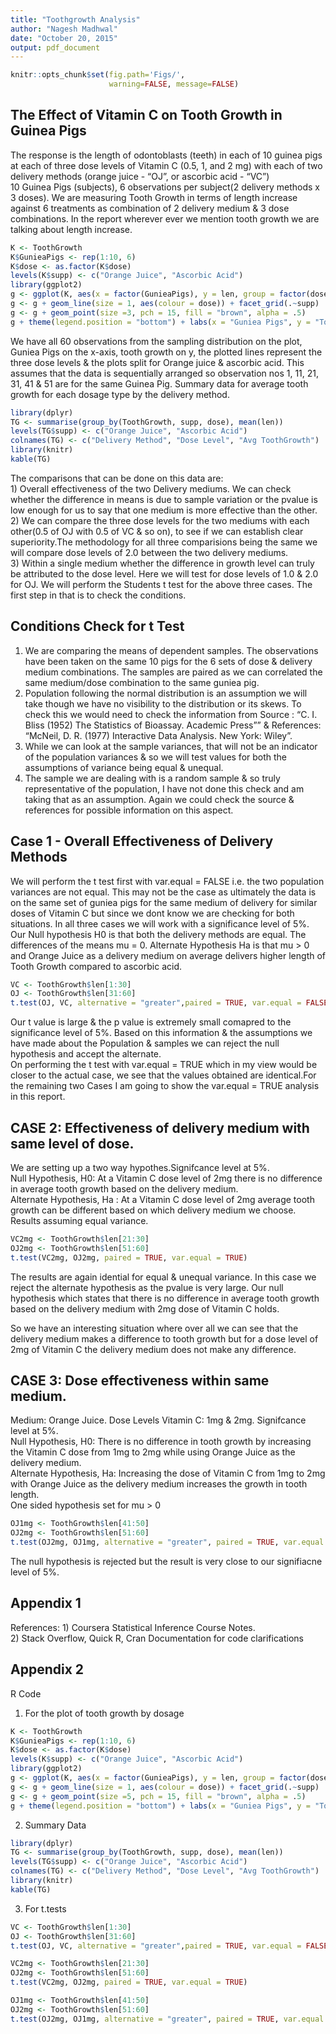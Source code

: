 ```yaml
---
title: "Toothgrowth Analysis"
author: "Nagesh Madhwal"
date: "October 20, 2015"
output: pdf_document
---
```


```r
knitr::opts_chunk$set(fig.path='Figs/',
                      warning=FALSE, message=FALSE)
```

## The Effect of Vitamin C on Tooth Growth in Guinea Pigs

The response is the length of odontoblasts (teeth) in each of 10 guinea pigs at each of three dose levels of Vitamin C (0.5, 1, and 2 mg) with each of two delivery methods (orange juice - "OJ", or ascorbic acid - "VC")  
10 Guinea Pigs (subjects), 6 observations per subject(2 delivery methods x 3 doses). We are measuring Tooth Growth in terms of length increase against 6 treatments as combination of 2 delivery medium & 3 dose combinations. In the report wherever ever we mention tooth growth we are talking about length increase. 

```r
K <- ToothGrowth
K$GunieaPigs <- rep(1:10, 6)
K$dose <- as.factor(K$dose)
levels(K$supp) <- c("Orange Juice", "Ascorbic Acid")
library(ggplot2)
g <- ggplot(K, aes(x = factor(GunieaPigs), y = len, group = factor(dose)), )
g <- g + geom_line(size = 1, aes(colour = dose)) + facet_grid(.~supp) 
g <- g + geom_point(size =3, pch = 15, fill = "brown", alpha = .5)
g + theme(legend.position = "bottom") + labs(x = "Guniea Pigs", y = "Tooth Growth(length)")

```
We have all 60 observations from the sampling distribution on the plot, Guniea Pigs on the x-axis, tooth growth on y, the plotted lines represent the three dose levels & the plots split for Orange juice & ascorbic acid. This assumes that the data is sequentially arranged so observation nos 1, 11, 21, 31, 41 & 51 are for the same Guinea Pig. Summary data for average tooth growth for each dosage type by the delivery method.

```r
library(dplyr)
TG <- summarise(group_by(ToothGrowth, supp, dose), mean(len))
levels(TG$supp) <- c("Orange Juice", "Ascorbic Acid")
colnames(TG) <- c("Delivery Method", "Dose Level", "Avg ToothGrowth")
library(knitr)
kable(TG)
```

The comparisons that can be done on this data are:  
  1) Overall effectiveness of the two Delivery mediums. We can check whether the difference in means is due to sample variation or the pvalue is low enough for us to say that one medium is more effective than the other.  
  2) We can compare the three dose levels for the two mediums with each other(0.5 of OJ with 0.5 of VC & so on), to see if we can establish clear superiority.The methodology for all three comparisions being the same we will compare dose levels of 2.0 between the two delivery mediums.  
  3) Within a single medium whether the difference in growth level can truly be attributed to the dose level. Here we will test for dose levels of 1.0 & 2.0 for OJ. 
We will perform the Students t test for the above three cases. The first step in that is to check the conditions. 

## Conditions Check for t Test

  1) We are comparing the means of dependent samples. The observations have been taken on the same 10 pigs for the 6 sets of dose & delivery medium combinations. The samples are paired as we can correlated the same medium/dose combination to the same guniea pig.   
  2) Population following the normal distribution is an assumption we will take though we have no visibility to the distribution or its skews. To check this we would need to check the information from Source : "C. I. Bliss (1952) The Statistics of Bioassay. Academic Press"" & References: "McNeil, D. R. (1977) Interactive Data Analysis. New York: Wiley".    
  3) While we can look at the sample variances, that will not be an indicator of the population variances & so we will test values for both the assumptions of variance being equal & unequal.    
  4) The sample we are dealing with is a random sample & so truly representative of the population, I have not done this check and am taking that as an assumption. Again we could check the source & references for possible information on this aspect.   

## Case 1 - Overall Effectiveness of Delivery Methods

We will perform the t test first with var.equal = FALSE i.e. the two population variances are not equal. This may not be the case as ultimately the data is on the same set of guniea pigs for the same medium of delivery for similar doses of Vitamin C but since we dont know we are checking for both situations. In all three cases we will work with a significance level of 5%.  
Our Null hypothesis H0 is that both the delivery methods are equal. The differences of the means mu = 0.
Alternate Hypothesis Ha is that mu > 0 and Orange Juice as a delivery medium on average delivers higher length of Tooth Growth compared to ascorbic acid.

```r
VC <- ToothGrowth$len[1:30]
OJ <- ToothGrowth$len[31:60]
t.test(OJ, VC, alternative = "greater",paired = TRUE, var.equal = FALSE)
```
Our t value is large & the p value is extremely small comapred to the significance level of 5%. Based on this information & the assumptions we have made about the Population & samples we can reject the null hypothesis and accept the alternate.   
On performing the t test with var.equal = TRUE which in my view would be closer to the actual case, we see that the values obtained are identical.For the remaining two Cases I am going to show the var.equal = TRUE analysis in this report.

## CASE 2: Effectiveness of delivery medium with same level of dose.  

We are setting up a two way hypothes.Signifcance level at 5%.  
Null Hypothesis, H0: At a Vitamin C dose level of 2mg there is no difference in average tooth growth based on the delivery medium.  
Alternate Hypothesis, Ha : At a Vitamin C dose level of 2mg average tooth growth can be different based on which delivery medium we choose.   
Results assuming equal variance.   

```r
VC2mg <- ToothGrowth$len[21:30]
OJ2mg <- ToothGrowth$len[51:60]
t.test(VC2mg, OJ2mg, paired = TRUE, var.equal = TRUE)
```
The  results are again idential for equal & unequal variance. In this case we reject the alternate hypothesis as the pvalue is very large. Our null hypothesis which states that there is no difference in average tooth growth based on the delivery medium with 2mg dose of Vitamin C holds. 

So we have an interesting situation where over all we can see that the delivery medium makes a difference to tooth growth but for a dose level of 2mg of Vitamin C the delivery medium does not make any difference.

## CASE 3: Dose effectiveness within same medium.

Medium: Orange Juice. Dose Levels Vitamin C: 1mg & 2mg. Signifcance level at 5%.  
Null Hypothesis, H0: There is no difference in tooth growth by increasing the Vitamin C dose from 1mg to 2mg while using Orange Juice as the delivery medium.   
Alternate Hypothesis, Ha: Increasing the dose of Vitamin C from 1mg to 2mg with Orange Juice as the delivery medium increases the growth in tooth length.   
One sided hypothesis set for mu > 0  

```r
OJ1mg <- ToothGrowth$len[41:50]
OJ2mg <- ToothGrowth$len[51:60]
t.test(OJ2mg, OJ1mg, alternative = "greater", paired = TRUE, var.equal = TRUE)
```
The null hypothesis is rejected but the result is very close to our signifiacne level of 5%.  








## Appendix 1  

References:
1) Coursera Statistical Inference Course Notes.  
2) Stack Overflow, Quick R, Cran Documentation for code clarifications


## Appendix 2

R Code 

1) For the plot of tooth growth by dosage 

```r
K <- ToothGrowth
K$GunieaPigs <- rep(1:10, 6)
K$dose <- as.factor(K$dose)
levels(K$supp) <- c("Orange Juice", "Ascorbic Acid")
library(ggplot2)
g <- ggplot(K, aes(x = factor(GunieaPigs), y = len, group = factor(dose)), )
g <- g + geom_line(size = 1, aes(colour = dose)) + facet_grid(.~supp) 
g <- g + geom_point(size =5, pch = 15, fill = "brown", alpha = .5)
g + theme(legend.position = "bottom") + labs(x = "Guniea Pigs", y = "Tooth Growth(length)")
```

2) Summary Data 

```r
library(dplyr)
TG <- summarise(group_by(ToothGrowth, supp, dose), mean(len))
levels(TG$supp) <- c("Orange Juice", "Ascorbic Acid")
colnames(TG) <- c("Delivery Method", "Dose Level", "Avg ToothGrowth")
library(knitr)
kable(TG)
```

3) For t.tests  

```r
VC <- ToothGrowth$len[1:30]
OJ <- ToothGrowth$len[31:60]
t.test(OJ, VC, alternative = "greater",paired = TRUE, var.equal = FALSE)
```

```r
VC2mg <- ToothGrowth$len[21:30]
OJ2mg <- ToothGrowth$len[51:60]
t.test(VC2mg, OJ2mg, paired = TRUE, var.equal = TRUE)
```

```r
OJ1mg <- ToothGrowth$len[41:50]
OJ2mg <- ToothGrowth$len[51:60]
t.test(OJ2mg, OJ1mg, alternative = "greater", paired = TRUE, var.equal = TRUE)
```